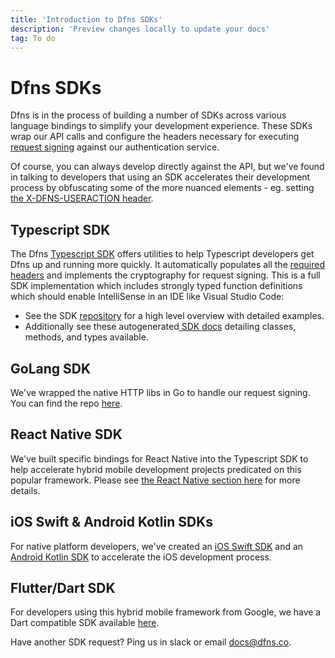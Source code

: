 ```yaml
---
title: 'Introduction to Dfns SDKs'
description: 'Preview changes locally to update your docs'
tag: To do
---
```



# Dfns SDKs

Dfns is in the process of building a number of SDKs across various language bindings to simplify your development experience. These SDKs wrap our API calls and configure the headers necessary for executing [request signing](../advanced-topics/authentication/request-signing) against our authentication service.

Of course, you can always develop directly against the API, but we've found in talking to developers that using an SDK accelerates their development process by obfuscating some of the more nuanced elements - eg. setting [the X-DFNS-USERACTION header](../advanced-topics/authentication/request-headers).&#x20;

## Typescript SDK

The Dfns [Typescript SDK](https://github.com/dfns/dfns-sdk-ts)  offers utilities to help Typescript developers get Dfns up and running more quickly.  It automatically populates all the [required headers](../advanced-topics/authentication/request-headers) and implements the cryptography for request signing.   This is a full SDK implementation which includes strongly typed function definitions which should enable IntelliSense in an IDE like Visual Studio Code:

* See the SDK [repository](https://github.com/dfns/dfns-sdk-ts) for a high level overview with detailed examples.&#x20;
* Additionally see these autogenerated[ SDK docs](https://dfns.github.io/dfns-sdk-ts/) detailing classes, methods, and types available.

## GoLang SDK

We've wrapped the native HTTP libs in Go to handle our request signing.  You can find the repo [here](https://github.com/dfns/dfns-sdk-go). &#x20;

## React Native SDK

We've built specific bindings for React Native into the Typescript SDK to help accelerate hybrid mobile development projects predicated on this popular framework.  Please see [the React Native section here](https://github.com/dfns/dfns-sdk-ts/tree/m/packages/sdk-react-native) for more details.&#x20;

## iOS Swift & Android Kotlin SDKs

For native platform developers, we've created an [iOS Swift SDK](https://github.com/dfns/dfns-sdk-swift) and an [Android Kotlin SDK](https://github.com/dfns/dfns-sdk-kotlin) to accelerate the iOS development process. &#x20;

## Flutter/Dart SDK

For developers using this hybrid mobile framework from Google, we have a Dart compatible SDK available [here](https://github.com/dfns/dfns-sdk-flutter).&#x20;



Have another SDK request?  Ping us in slack or email [docs@dfns.co](https://emailto:docs@dfns.co).&#x20;
